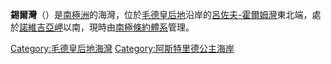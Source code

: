 {{Unreferenced|time=2018-09-05}}
{{coord|71|45|S|12|45|W|display=title}}

'''錫爾灣'''（{{lang-en|Seal Bay}}）是[[南極洲|南極洲]]的海灣，位於[[毛德皇后地|毛德皇后地]]沿岸的[[呂佐夫-霍爾姆灣|呂佐夫-霍爾姆灣]]東北端，處於[[諾維吉亞岬|諾維吉亞岬]]以南，現時由[[南極條約體系|南極條約體系]]管理。

{{DEFAULTSORT:Seal Bay}}
[[Category:毛德皇后地海灣|Category:毛德皇后地海灣]]
[[Category:阿斯特里德公主海岸|Category:阿斯特里德公主海岸]]


{{PrincessAstridCoast-geo-stub}}